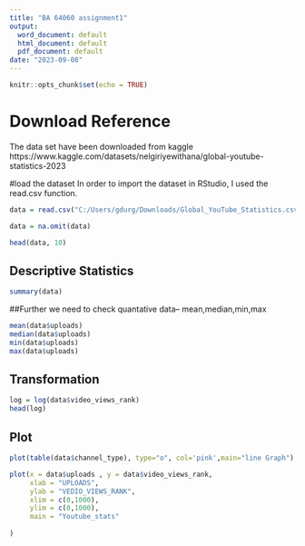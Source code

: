 ```yaml
---
title: "BA 64060 assignment1"
output:
  word_document: default
  html_document: default
  pdf_document: default
date: "2023-09-08"
---
```


```r
knitr::opts_chunk$set(echo = TRUE)

```

# Download Reference
The  data set have been downloaded from kaggle
https://www.kaggle.com/datasets/nelgiriyewithana/global-youtube-statistics-2023


#load the dataset
In order to import the dataset in RStudio, I used the read.csv function.

```r
data = read.csv("C:/Users/gdurg/Downloads/Global_YouTube_Statistics.csv",header = TRUE, sep = ",")

data = na.omit(data)

head(data, 10)
```

## Descriptive Statistics

```r
summary(data)
```
##Further we need to check quantative data-- mean,median,min,max 

```r
mean(data$uploads)
median(data$uploads)
min(data$uploads)
max(data$uploads)

```

## Transformation
```r
log = log(data$video_views_rank)
head(log)
```

## Plot

```r

plot(table(data$channel_type), type="o", col='pink',main="line Graph") 


```
```r
plot(x = data$uploads , y = data$video_views_rank,
     xlab = "UPLOADS",
     ylab = "VEDIO_VIEWS_RANK",
     xlim = c(0,1000),
     ylim = c(0,1000),
     main = "Youtube_stats"
  
)

```
